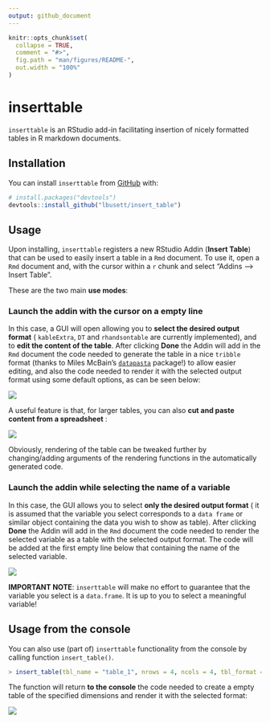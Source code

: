 ```yaml
---
output: github_document
---
```


<!-- README.md is generated from README.Rmd. Please edit that file -->

```r
knitr::opts_chunk$set(
  collapse = TRUE,
  comment = "#>",
  fig.path = "man/figures/README-",
  out.width = "100%"
)
```
# inserttable

`inserttable` is an RStudio add-in facilitating insertion of nicely formatted
tables in R markdown documents.

## Installation

You can install `inserttable` from [GitHub](https://github.com/) with:

``` r
# install.packages("devtools")
devtools::install_github("lbusett/insert_table")
```

## Usage

Upon installing, `inserttable` registers a new RStudio Addin (__Insert Table__)
that can be used to easily insert a table in a `Rmd` document. To use it, open a 
`Rmd` document and, with the cursor within a `r` chunk and select  "Addins --> Insert Table". 

These are the two main __use modes__:


### Launch the addin with the cursor on a empty line

In this case, a GUI will open allowing you to __select the desired output format__ (
`kableExtra`, `DT` and `rhandsontable` are currently implemented), and to __edit the 
content of the table__. After clicking __Done__ the Addin will add in the `Rmd`
document the code needed to generate the table in a nice `tribble` format (thanks 
to Miles McBain's [`datapasta`](https://github.com/milesmcbain/datapasta) package!) 
to allow easier editing, and also the code needed to render it with the selected 
output format using some default options, as can be seen below: 
 


![](man/Figures/animation_1.gif)


A useful feature is that, for larger tables, you can also __cut and paste content from a spreadsheet__ : 

![](man/Figures/animation_2.gif)


Obviously, rendering of the table can be tweaked further by changing/adding arguments of the rendering functions in the automatically generated code.



### Launch the addin while selecting the name of a variable

In this case, the GUI allows you to select __only the desired output format__ (
it is assumed that the variable you select corresponds to a `data frame` or similar
object containing the data you wish to show as table). After clicking __Done__
the Addin will add in the `Rmd` document the code needed to render the selected variable as a table with the selected output format. The code will be added at the first empty line below that containing the name of the selected variable.


![](man/Figures/animation_3.gif)


__IMPORTANT NOTE__: `inserttable` will make no effort to guarantee that the 
variable you select is a `data.frame`. It is up to you to select a meaningful
variable!


## Usage from the console

You can also use (part of) `inserttable` functionality from the console by calling
function `insert_table()`. 

```r

> insert_table(tbl_name = "table_1", nrows = 4, ncols = 4, tbl_format = "DT")

```

The function will return __to the console__ the code needed to create a empty 
table of the specified dimensions and render it with the selected format:

![](man/Figures/animation_4.gif)



